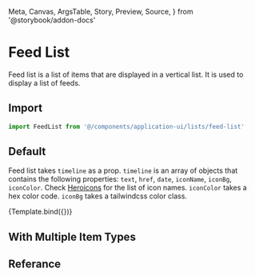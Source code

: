   Meta,
  Canvas,
  ArgsTable,
  Story,
  Preview,
  Source,
} from '@storybook/addon-docs'

<Meta title="Application UI/Lists/Feed List" component={FeedList} />



# Feed List

Feed list is a list of items that are displayed in a vertical list. It is used to display a list of feeds.

## Import

```js
import FeedList from '@/components/application-ui/lists/feed-list'
```

## Default

Feed list takes `timeline` as a prop. `timeline` is an array of objects that contains the following properties: `text`, `href`, `date`, `iconName`, `iconBg`, `iconColor`. Check [Heroicons](https://heroicons.com/) for the list of icon names. `iconColor` takes a hex color code. `iconBg` takes a tailwindcss color class.

<Canvas>
  <Story
    name="Default"
    args={{
      timeline: [
        {
          id: 1,
          text: 'Applied to Front End Developer',
          person: {
            name: 'John Doe',
            href: '#',
          },
          time: 'Sep 20',
          iconName: 'user',
          iconBg: '#ccc',
          iconColor: '#fff',
        },
        {
          id: 2,
          text: 'Advanced to phone screening by',
          person: {
            name: 'Jane Doe',
            href: '#',
          },
          time: 'Sep 22',
          iconName: 'hand-thumb-up',
          iconBg: '#1e40af',
          iconColor: '#fff',
        },
        {
          id: 3,
          text: 'Completed phone screening with ',
          person: {
            name: 'Martha Gardner',
            href: '#',
          },
          time: 'Sep 28',
          iconName: 'check',
          iconBg: '#1eaf3e',
          iconColor: '#fff',
        },
        {
          id: 4,
          text: 'Advanced to interview by',
          person: {
            name: 'Bethany Blake',
            href: '#',
          },
          time: 'Sep 30',
          iconName: 'hand-thumb-up',
          iconBg: '#1e40af',
          iconColor: '#fff',
        },
        {
          id: 5,
          text: 'Completed interview with',
          person: {
            name: 'Katherine Snyder',
            href: '#',
          },
          time: 'Oct 4',
          imageSrc:
            'https://images.unsplash.com/photo-1517841905240-472988babdf9?ixlib=rb-1.2.1&ixid=eyJhcHBfaWQiOjEyMDd9&auto=format&fit=facearea&facepad=3&w=256&h=256&q=80',
        },
      ],
    }}
  >
    {Template.bind({})}
  </Story>
</Canvas>

## With Multiple Item Types

## Referance

<ArgsTable of={FeedList} />
